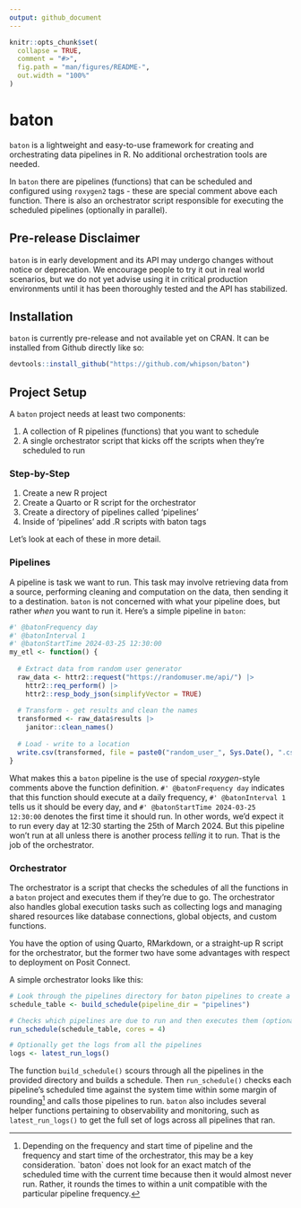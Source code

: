 ```yaml
---
output: github_document
---
```


<!-- README.md is generated from README.Rmd. Please edit that file -->

```r
knitr::opts_chunk$set(
  collapse = TRUE,
  comment = "#>",
  fig.path = "man/figures/README-",
  out.width = "100%"
)
```

# baton

<!-- badges: start -->

<!-- badges: end -->

`baton` is a lightweight and easy-to-use framework for creating and orchestrating data pipelines in R. No additional orchestration tools are needed.

In `baton` there are pipelines (functions) that can be scheduled and configured using `roxygen2` tags - these are special comment above each function. There is also an orchestrator script responsible for executing the scheduled pipelines (optionally in parallel).

## Pre-release Disclaimer

`baton` is in early development and its API may undergo changes without notice or deprecation. We encourage people to try it out in real world scenarios, but we do not yet advise using it in critical production environments until it has been thoroughly tested and the API has stabilized.

## Installation

`baton` is currently pre-release and not available yet on CRAN. It can be installed from Github directly like so:

``` r
devtools::install_github("https://github.com/whipson/baton")
```

## Project Setup

A `baton` project needs at least two components:

1.  A collection of R pipelines (functions) that you want to schedule
2.  A single orchestrator script that kicks off the scripts when they're scheduled to run

### Step-by-Step

1.  Create a new R project
2.  Create a Quarto or R script for the orchestrator
3.  Create a directory of pipelines called 'pipelines'
4.  Inside of 'pipelines' add .R scripts with baton tags

Let's look at each of these in more detail.

### Pipelines

A pipeline is task we want to run. This task may involve retrieving data from a source, performing cleaning and computation on the data, then sending it to a destination. `baton` is not concerned with what your pipeline does, but rather *when* you want to run it. Here's a simple pipeline in `baton`:

```r
#' @batonFrequency day
#' @batonInterval 1
#' @batonStartTime 2024-03-25 12:30:00
my_etl <- function() {
  
  # Extract data from random user generator
  raw_data <- httr2::request("https://randomuser.me/api/") |> 
    httr2::req_perform() |> 
    httr2::resp_body_json(simplifyVector = TRUE)
  
  # Transform - get results and clean the names
  transformed <- raw_data$results |> 
    janitor::clean_names()
  
  # Load - write to a location
  write.csv(transformed, file = paste0("random_user_", Sys.Date(), ".csv"))
}
```

What makes this a `baton` pipeline is the use of special *roxygen*-style comments above the function definition. `#' @batonFrequency day` indicates that this function should execute at a daily frequency, `#' @batonInterval 1` tells us it should be every day, and `#' @batonStartTime 2024-03-25 12:30:00` denotes the first time it should run. In other words, we'd expect it to run every day at 12:30 starting the 25th of March 2024. But this pipeline won't run at all unless there is another process *telling* it to run. That is the job of the orchestrator.

### Orchestrator

The orchestrator is a script that checks the schedules of all the functions in a `baton` project and executes them if they're due to go. The orchestrator also handles global execution tasks such as collecting logs and managing shared resources like database connections, global objects, and custom functions.

You have the option of using Quarto, RMarkdown, or a straight-up R script for the orchestrator, but the former two have some advantages with respect to deployment on Posit Connect.

A simple orchestrator looks like this:

```r
# Look through the pipelines directory for baton pipelines to create a schedule
schedule_table <- build_schedule(pipeline_dir = "pipelines")

# Checks which pipelines are due to run and then executes them (optionally in parallel)
run_schedule(schedule_table, cores = 4)

# Optionally get the logs from all the pipelines
logs <- latest_run_logs()
```

The function `build_schedule()` scours through all the pipelines in the provided directory and builds a schedule. Then `run_schedule()` checks each pipeline's scheduled time against the system time within some margin of rounding[^1] and calls those pipelines to run. `baton` also includes several helper functions pertaining to observability and monitoring, such as `latest_run_logs()` to get the full set of logs across all pipelines that ran.

[^1]: Depending on the frequency and start time of pipeline and the frequency and start time of the orchestrator, this may be a key consideration. \`baton\` does not look for an exact match of the scheduled time with the current time because then it would almost never run. Rather, it rounds the times to within a unit compatible with the particular pipeline frequency.
